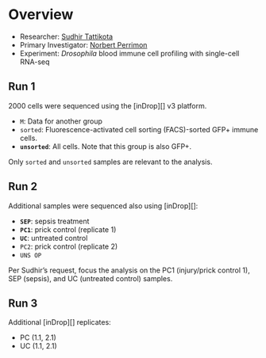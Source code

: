 # Overview {.tabset}

- Researcher: [Sudhir Tattikota](mailto:sudhir_gt@hms.harvard.edu)
- Primary Investigator: [Norbert Perrimon](mailto:perrimon@genetics.med.harvard.edu)
- Experiment: *Drosophila* blood immune cell profiling with single-cell RNA-seq


## Run 1

2000 cells were sequenced using the [inDrop][] v3 platform. 

- `M`: Data for another group
- `sorted`: Fluorescence-activated cell sorting (FACS)-sorted GFP+ immune cells.
- **`unsorted`**: All cells. Note that this group is also GFP+.

Only `sorted` and `unsorted` samples are relevant to the analysis.


## Run 2

Additional samples were sequenced also using [inDrop][]:

- **`SEP`**: sepsis treatment
- **`PC1`**: prick control (replicate 1)
- **`UC`**: untreated control
- `PC2`: prick control (replicate 2)
- `UNS OP`

Per Sudhir's request, focus the analysis on the PC1 (injury/prick control 1), SEP (sepsis), and UC (untreated control) samples.


## Run 3

Additional [inDrop][] replicates:

- PC (1.1, 2.1)
- UC (1.1, 2.1)
